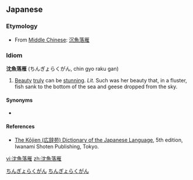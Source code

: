 {{also|沉魚落雁|沉鱼落雁}}
==Japanese==
{{ja-kanjitab|沈|魚|落|雁}}

===Etymology===
* From [[w:Middle Chinese|Middle Chinese]]: [[沉魚落雁]]

===Idiom===
'''沈魚落雁''' (ちんぎょらくがん, chin gyo raku gan)

# {{lb|ja|idiomatic}} [[beauty|Beauty]] [[truly]] can be [[stunning]]. ''Lit.'' Such was her beauty that, in a fluster, fish sank to the bottom of the sea and geese dropped from the sky.

====Synonyms====
* {{l|ja|羞花閉月}}

====References====
* [[w:Kōjien|The Kōjien (広辞苑) Dictionary of the Japanese Language]], 5th edition, Iwanami Shoten Publishing, Tokyo.
[[Category:Japanese idioms|ちんぎょらくがん]]
[[Category:Japanese proverbs|ちんぎょらくがん]]

[[vi:沈魚落雁]]
[[zh:沈魚落雁]]